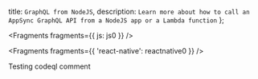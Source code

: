   title: `GraphQL from NodeJS`,
  description: `Learn more about how to call an AppSync GraphQL API from a NodeJS app or a Lambda function`
};


<Fragments fragments={{ js: js0 }} />


<Fragments fragments={{ 'react-native': reactnative0 }} />


Testing codeql comment
